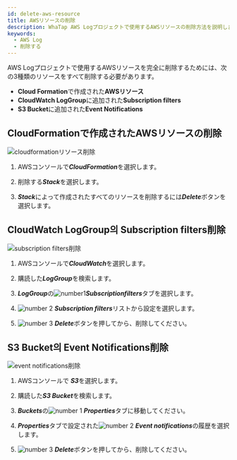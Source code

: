 ```yaml
---
id: delete-aws-resource
title: AWSリソースの削除
description: WhaTap AWS Logプロジェクトで使用するAWSリソースの削除方法を説明します。
keywords:
  - AWS Log
  - 削除する
---
```



AWS Logプロジェクトで使用するAWSリソースを完全に削除するためには、次の3種類のリソースをすべて削除する必要があります。

- **Cloud Formation**で作成された**AWSリソース**
- **CloudWatch LogGroup**に追加された**Subscription filters**
- **S3 Bucket**に追加された**Event Notifications**

## CloudFormationで作成されたAWSリソースの削除

![cloudformationリソース削除](/img/aws-log-cloudformation-resource.png)

1. AWSコンソールで***CloudFormation***を選択します。

2. 削除する***Stack***を選択します。

3. ***Stack***によって作成されたすべてのリソースを削除するには***Delete***ボタンを選択します。

## CloudWatch LogGroup의 Subscription filters削除

![subscription filters削除](/img/aws-log-delete-subscription-filter.png)

1. AWSコンソールで***CloudWatch***を選択します。 

2. 購読した***LogGroup***を検索します。

3. ***LogGroup***の![number1](/img/number-01.png)***Subscriptionfilters***タブを選択します。 

4. ![number 2](/img/number-02.png) ***Subscription filters***リストから設定を選択します。 

5. ![number 3](/img/number-03.png) ***Delete***ボタンを押してから、削除してください。

## S3 Bucket의 Event Notifications削除

![event notifications削除](/img/aws-log-delete-event-notification.png)

1. AWSコンソールで ***S3***を選択します。 

2. 購読した***S3 Bucket***を検索します。

3. ***Buckets***の![number 1](/img/number-01.png) ***Properties***タブに移動してください。 

4. ***Properties***タブで設定された![number 2](/img/number-02.png) ***Event notifications***の履歴を選択します。 

5. ![number 3](/img/number-03.png) ***Delete***ボタンを押してから、削除してください。
